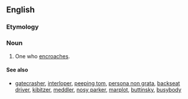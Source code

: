==English==

===Etymology===
{{suffix|en|encroach|er}}

===Noun===
{{en-noun}}

# One who [[encroach]]es.

====See also====
* [[gatecrasher]], [[interloper]], [[peeping tom]], [[persona non grata]], [[backseat driver]], [[kibitzer]], [[meddler]], [[nosy parker]], [[marplot]], [[buttinsky]], [[busybody]]